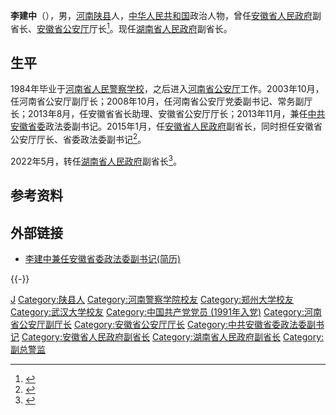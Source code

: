 {{Otheruses|other=名为李建中的其他人物|李建中}}

'''李建中'''（{{bd|1965年|5月||catIdx=Li李}}），男，[[河南|河南]][[陕县|陕县]]人，[[中华人民共和国|中华人民共和国]]政治人物，曾任[[安徽省人民政府|安徽省人民政府]]副省长、[[安徽省公安厅|安徽省公安厅]]厅长<ref>{{cite web |url=http://www.ahwang.cn/anhui/20130803/1302673.shtml |language= |title=李建中任安徽省公安厅厅长 孙爱民任安徽省国土厅厅长 |publisher=安徽网 |date=2013-08-03 |accessdate= |archive-url=https://web.archive.org/web/20161230232051/http://www.ahwang.cn/anhui/20130803/1302673.shtml |archive-date=2016-12-30 |dead-url=yes }}</ref>。现任[[湖南省人民政府|湖南省人民政府]]副省长。

== 生平 ==
1984年毕业于[[河南省人民警察学校|河南省人民警察学校]]，之后进入[[河南省公安厅|河南省公安厅]]工作。2003年10月，任河南省公安厅副厅长；2008年10月，任河南省公安厅党委副书记、常务副厅长；2013年8月，任安徽省省长助理、安徽省公安厅厅长；2013年11月，兼任[[中共安徽省委|中共安徽省委]]政法委副书记。2015年1月，任[[安徽省人民政府|安徽省人民政府]]副省长，同时担任安徽省公安厅厅长、省委政法委副书记<ref>{{cite web |url=http://www.ahwang.cn/zbah/20150115/1407009.shtml |language= |title=安徽省人大常委会决定任命李建中为副省长 |publisher=安徽网 |date=2015-01-15 |accessdate= |archive-url=https://web.archive.org/web/20170330085417/http://www.ahwang.cn/zbah/20150115/1407009.shtml |archive-date=2017-03-30 |dead-url=yes }}</ref>。

2022年5月，转任[[湖南省人民政府|湖南省人民政府]]副省长<ref>{{Cite web|url=http://district.ce.cn/newarea/sddy/202205/26/t20220526_37620818.shtml|title=李建中任湖南省副省长 许显辉不再担任|publisher=中国经济网|accessdate=2022-05-31|archive-date=2022-05-28|archive-url=https://web.archive.org/web/20220528132322/http://district.ce.cn/newarea/sddy/202205/26/t20220526_37620818.shtml}}</ref>。

== 参考资料 ==
{{reflist}}

== 外部链接 ==
* [http://www.ahwang.cn/anhui/20131118/1330586.shtml 李建中兼任安徽省委政法委副书记(简历)] {{Wayback|url=http://www.ahwang.cn/anhui/20131118/1330586.shtml |date=20190606221856 }}

{{-}}
{{start box}}
{{s-gov|prc}}
{{s-before|[[徐立全|徐立全]]}}
{{s-title|[[安徽省公安厅|安徽省公安厅]]厅长|2013年8月－2022年5月}}
{{s-after|[[钱三雄|钱三雄]]}}
{{end box}}
{{湖南省领导人}}

{{Authority control}}
{{DEFAULTSORT:Li李}}
[[Category:李姓|J]]
[[Category:陕县人|Category:陕县人]]
[[Category:河南警察学院校友|Category:河南警察学院校友]]
[[Category:郑州大学校友|Category:郑州大学校友]]
[[Category:武汉大学校友|Category:武汉大学校友]]
[[Category:中国共产党党员_(1991年入党)|Category:中国共产党党员 (1991年入党)]]
[[Category:河南省公安厅副厅长|Category:河南省公安厅副厅长]]
[[Category:安徽省公安厅厅长|Category:安徽省公安厅厅长]]
[[Category:中共安徽省委政法委副书记|Category:中共安徽省委政法委副书记]]
[[Category:安徽省人民政府副省长|Category:安徽省人民政府副省长]]
[[Category:湖南省人民政府副省长|Category:湖南省人民政府副省长]]
[[Category:副总警监|Category:副总警监]]